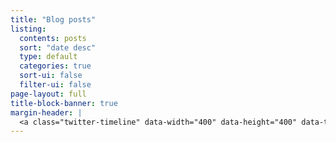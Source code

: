 ```yaml
---
title: "Blog posts"
listing:
  contents: posts
  sort: "date desc"
  type: default
  categories: true
  sort-ui: false
  filter-ui: false
page-layout: full
title-block-banner: true
margin-header: |
  <a class="twitter-timeline" data-width="400" data-height="400" data-theme="dark" href="https://twitter.com/jeweljohnsonj?ref_src=twsrc%5Etfw">Tweets by jeweljohnsonj</a> <script async src="https://platform.twitter.com/widgets.js" charset="utf-8"></script>
---
```


<a hidden href="https://info.flagcounter.com/ynrK"><img src="https://s11.flagcounter.com/count2/ynrK/bg_000000/txt_FFFFFF/border_F0F0F0/columns_5/maxflags_25/viewers_0/labels_1/pageviews_1/flags_0/percent_0/" alt="Flag Counter" border="0"></a>